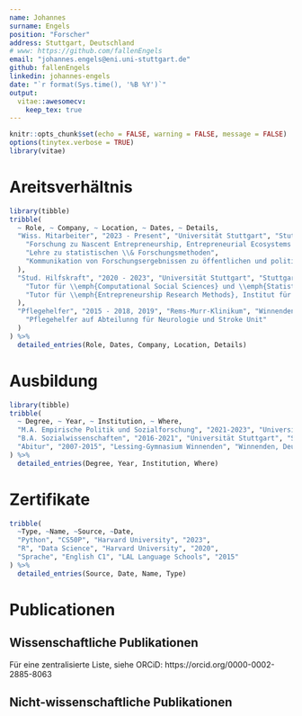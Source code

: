 ```yaml
---
name: Johannes
surname: Engels
position: "Forscher"
address: Stuttgart, Deutschland
# www: https://github.com/fallenEngels
email: "johannes.engels@eni.uni-stuttgart.de"
github: fallenEngels
linkedin: johannes-engels
date: "`r format(Sys.time(), '%B %Y')`"
output: 
  vitae::awesomecv:
    keep_tex: true
---
```


```r
knitr::opts_chunk$set(echo = FALSE, warning = FALSE, message = FALSE)
options(tinytex.verbose = TRUE)
library(vitae)
```

# Areitsverhältnis

```r
library(tibble)
tribble(
  ~ Role, ~ Company, ~ Location, ~ Dates, ~ Details,
  "Wiss. Mitarbeiter", "2023 - Present", "Universität Stuttgart", "Stuttgart, Deutschland", list(
    "Forschung zu Nascent Entrepreneurship, Entrepreneurial Ecosystems und Venture Impact", 
    "Lehre zu statistischen \\& Forschungsmethoden",
    "Kommunikation von Forschungsergebnissen zu öffentlichen und politischen Stakeholdern"
  ),
  "Stud. Hilfskraft", "2020 - 2023", "Universität Stuttgart", "Stuttgart, Deutschland", list(
    "Tutor für \\emph{Computational Social Sciences} und \\emph{Statistische Forschungsmethoden}, Institut für Sozialwissenschaften",
    "Tutor für \\emph{Entrepreneurship Research Methods}, Institut für Entrepreneurship und Innovationsforschung"
  ),
  "Pflegehelfer", "2015 - 2018, 2019", "Rems-Murr-Klinikum", "Winnenden, Deutschland", list(
    "Pflegehelfer auf Abteilunng für Neurologie und Stroke Unit"
  )
) %>% 
  detailed_entries(Role, Dates, Company, Location, Details)
```

# Ausbildung

```r
library(tibble)
tribble(
  ~ Degree, ~ Year, ~ Institution, ~ Where,
  "M.A. Empirische Politik und Sozialforschung", "2021-2023", "Universität Stuttgart", "Stuttgart, Deutschland",
  "B.A. Sozialwissenschaften", "2016-2021", "Universität Stuttgart", "Stuttgart, Deutschland",
  "Abitur", "2007-2015", "Lessing-Gymnasium Winnenden", "Winnenden, Deutschland"
) %>% 
  detailed_entries(Degree, Year, Institution, Where)
```

# Zertifikate

```r
tribble(
  ~Type, ~Name, ~Source, ~Date,
  "Python", "CS50P", "Harvard University", "2023",
  "R", "Data Science", "Harvard University", "2020",
  "Sprache", "English C1", "LAL Language Schools", "2015"
) %>% 
  detailed_entries(Source, Date, Name, Type)
```

# Publicationen

## Wissenschaftliche Publikationen

Für eine zentralisierte Liste, siehe ORCiD: https://orcid.org/0000-0002-2885-8063

## Nicht-wissenschaftliche Publikationen



